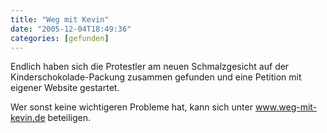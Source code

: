 ```yaml
---
title: "Weg mit Kevin"
date: "2005-12-04T18:49:36"
categories: [gefunden]
---
```


Endlich haben sich die Protestler am neuen Schmalzgesicht auf der Kinderschokolade-Packung zusammen gefunden und eine Petition mit eigener Website gestartet.

Wer sonst keine wichtigeren Probleme hat, kann sich unter [www.weg-mit-kevin.de](http://www.weg-mit-kevin.de/) beteiligen.
